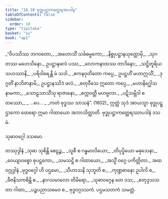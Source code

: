 ```yaml
---
title: "10.10 ဗုဒ္ဓုပဋ္ဌာကတ္ထေရအပဒါန"
tableOfContents: false
sidebar:
  order: 10
type: "tipitaka"
basket: "su"
book: "ap1"
---
```



<DynamicBreadcrumb />

<Division number="56" book="ap1" e="ch" v="20" p="152">

<Paragraph number="1838" type="verses" book="ap1">
_“ဝိပဿိဿ ဘဂဝတော,_  
_အဟောသိံ သင်္ခဓမ္မကော;_  
_နိစ္စုပဋ္ဌာနယုတ္တောမှိ,_  
_သုဂတဿ မဟေသိနော._  

</Paragraph>

</Division>
<Division number="57" book="ap1" e="ch" v="20" p="153">

<Paragraph number="1839" type="verses" book="ap1">
ဥပဋ္ဌာနဖလံ ပဿ,_  
_လောကနာထဿ တာဒိနော;_  
_သဋ္ဌိတူရိယသဟဿာနိ,_  
_ပရိဝါရေန္တိ မံ သဒါ._  

</Paragraph>

</Division>
<Division number="58" book="ap1" e="ch" v="20" p="153">

<Paragraph number="1840" book="ap1">
_ဧကနဝုတိတော ကပ္ပေ,_  
ဥပဋ္ဌဟိံ မဟာဣသိံ;_  
_ဒုဂ္ဂတိံ နာဘိဇာနာမိ,_  
ဥပဋ္ဌာနဿိဒံ ဖလံ._  

</Paragraph>

</Division>
<Division number="59" book="ap1" e="ch" v="20" p="153">

<Paragraph number="1841" type="verses" book="ap1">
_စတုဝီသေ ဣတော ကပ္ပေ,_  
_မဟာနိဂ္ဃေါသနာမကာ;_  
_သောဠသာသိံသု ရာဇာနော,_  
_စက္ကဝတ္တီ မဟဗ္ဗလာ._  

</Paragraph>

</Division>
<Division number="60" book="ap1" e="ch" v="20" p="153">

<Paragraph number="1842" type="verses" book="ap1">
_ပဋိသမ္ဘိဒါ စတဿော,_  
_ …ပေ… _  
_ကတံ ဗုဒ္ဓဿ သာသနံ”. (1602)_  

</Paragraph>

<Paragraph number="1843" book="ap1">
ဣတ္ထံ သုဒံ အာယသ္မာ ဗုဒ္ဓုပဋ္ဌာကော ထေရော ဣမာ ဂါထာယော အဘာသိတ္ထာတိ.

</Paragraph>
</Division>

<Paragraph number="1844" type="center" book="ap1">
ဗုဒ္ဓုပဋ္ဌာကတ္ထေရဿာပဒါနံ ဒသမံ.

  
<Emphasis>သုဓာဝဂ္ဂေါ ဒသမော.</Emphasis>



</Paragraph>

<Paragraph number="1845" type="center" book="ap1">
တဿုဒ္ဒါနံ


</Paragraph>

<Paragraph number="1846" type="verses" book="ap1">
_သုဓာ သုစိန္တိ စေဠဉ္စ,_  
_သူစီ စ ဂန္ဓမာလိယော;_  
_တိပုပ္ဖိယော မဓုသေနာ,_  
_ဝေယျာဝစ္စော စုပဋ္ဌကော;_  
_သမသဋ္ဌိ စ ဂါထာယော,_  
_အသ္မိံ ဝဂ္ဂေ ပကိတ္တိတာ._  


</Paragraph>

<Paragraph number="1847" type="center" book="ap1">
အထ ဝဂ္ဂုဒ္ဒါနံ


</Paragraph>

<Paragraph number="1848" type="verses" book="ap1">
_ဗုဒ္ဓဝဂ္ဂေါ ဟိ ပဌမော,_  
_သီဟာသနိ သုဘူတိ စ;_  
_ကုဏ္ဍဓာနော ဥပါလိ စ,_  
_ဗီဇနိသကစိန္တိ စ._  

</Paragraph>

<Paragraph number="1849" type="verses" book="ap1">
_နာဂသမာလော တိမိရော,_  
_သုဓာဝဂ္ဂေန တေ ဒသ;_  
_စတုဒ္ဒသသတာ ဂါထာ,_  
_ပဉ္စပညာသမေဝ စ._  


</Paragraph>

<Paragraph number="1850" type="center" book="ap1">
ဗုဒ္ဓဝဂ္ဂဒသကံ.



</Paragraph>

<Paragraph number="1851" type="center" book="ap1">
ပဌမသတကံ သမတ္တံ.
</Paragraph>